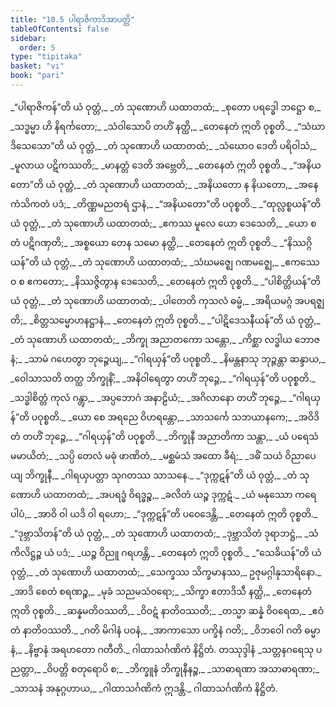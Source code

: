 ```yaml
---
title: "10.5 ပါရာဇိကာဒိအာပတ္တိ"
tableOfContents: false
sidebar:
  order: 5
type: "tipitaka"
basket: "vi"
book: "pari"
---
```



<DynamicBreadcrumb />

<Division number="339" book="pari" e="ch" v="5" p="261">

<Paragraph number="1677" type="verses" book="pari">
_“ပါရာဇိကန်”တိ ယံ ဝုတ္တံ,_  
_တံ သုဏောဟိ ယထာတထံ;_  
_စုတော ပရဒ္ဓေါ ဘဋ္ဌော စ,_  
_သဒ္ဓမ္မာ ဟိ နိရင်္ကတော;_  
_သံဝါသောပိ တဟိံ နတ္ထိ,_  
_တေနေတံ ဣတိ ဝုစ္စတိ._  

</Paragraph>

<Paragraph number="1678" type="verses" book="pari">
_“သံဃာဒိသေသော”တိ ယံ ဝုတ္တံ,_  
_တံ သုဏောဟိ ယထာတထံ;_  
_သံဃောဝ ဒေတိ ပရိဝါသံ,_  
_မူလာယ ပဋိကဿတိ;_  
_မာနတ္တံ ဒေတိ အဗ္ဘေတိ,_  
_တေနေတံ ဣတိ ဝုစ္စတိ._  

</Paragraph>

<Paragraph number="1679" type="verses" book="pari">
_“အနိယတော”တိ ယံ ဝုတ္တံ,_  
_တံ သုဏောဟိ ယထာတထံ;_  
_အနိယတော န နိယတော,_  
_အနေကံသိကတံ ပဒံ;_  
_တိဏ္ဏမညတရံ ဌာနံ,_  
_“အနိယတော”တိ ပဝုစ္စတိ._  

</Paragraph>

<Paragraph number="1680" type="verses" book="pari">
_“ထုလ္လစ္စယန်”တိ ယံ ဝုတ္တံ,_  
_တံ သုဏောဟိ ယထာတထံ;_  
_ဧကဿ မူလေ ယော ဒေသေတိ,_  
_ယော စ တံ ပဋိဂဏှတိ;_  
_အစ္စယော တေန သမော နတ္ထိ,_  
_တေနေတံ ဣတိ ဝုစ္စတိ._  

</Paragraph>

<Paragraph number="1681" type="verses" book="pari">
_“နိဿဂ္ဂိယန်”တိ ယံ ဝုတ္တံ,_  
_တံ သုဏောဟိ ယထာတထံ;_  
_သံဃမဇ္ဈေ ဂဏမဇ္ဈေ,_  
_ဧကဿေဝ စ ဧကတော;_  
_နိဿဇ္ဇိတွာန ဒေသေတိ,_  
_တေနေတံ ဣတိ ဝုစ္စတိ._  

</Paragraph>

<Paragraph number="1682" type="verses" book="pari">
_“ပါစိတ္တိယန်”တိ ယံ ဝုတ္တံ,_  
_တံ သုဏောဟိ ယထာတထံ;_  
_ပါတေတိ ကုသလံ ဓမ္မံ,_  
_အရိယမဂ္ဂံ အပရဇ္ဈတိ;_  
_စိတ္တသမ္မောဟနဋ္ဌာနံ,_  
_တေနေတံ ဣတိ ဝုစ္စတိ._  

</Paragraph>

<Paragraph number="1683" type="verses" book="pari">
_“ပါဋိဒေသနီယန်”တိ ယံ ဝုတ္တံ,_  
_တံ သုဏောဟိ ယထာတထံ;_  
_ဘိက္ခု အညာတကော သန္တော,_  
_ကိစ္ဆာ လဒ္ဓါယ ဘောဇနံ;_  
_သာမံ ဂဟေတွာ ဘုဉ္ဇေယျ,_  
_“ဂါရယှန်”တိ ပဝုစ္စတိ._  

</Paragraph>

<Paragraph number="1684" type="verses" book="pari">
_နိမန္တနာသု ဘုဉ္ဇန္တာ ဆန္ဒာယ,_  
_ဝေါသာသတိ တတ္ထ ဘိက္ခုနိံ;_  
_အနိဝါရေတွာ တဟိံ ဘုဉ္ဇေ,_  
_“ဂါရယှန်”တိ ပဝုစ္စတိ._  

</Paragraph>

<Paragraph number="1685" type="verses" book="pari">
_သဒ္ဓါစိတ္တံ ကုလံ ဂန္တွာ,_  
_အပ္ပဘောဂံ အနာဠိယံ;_  
_အဂိလာနော တဟိံ ဘုဉ္ဇေ,_  
_“ဂါရယှန်”တိ ပဝုစ္စတိ._  

</Paragraph>

<Paragraph number="1686" type="verses" book="pari">
_ယော စေ အရညေ ဝိဟရန္တော,_  
_သာသင်္ကေ သဘယာနကေ;_  
_အဝိဒိတံ တဟိံ ဘုဉ္ဇေ,_  
_“ဂါရယှန်”တိ ပဝုစ္စတိ._  

</Paragraph>

<Paragraph number="1687" type="verses" book="pari">
_ဘိက္ခုနီ အညာတိကာ သန္တာ,_  
_ယံ ပရေသံ မမာယိတံ;_  
_သပ္ပိ တေလံ မဓုံ ဖာဏိတံ,_  
_မစ္ဆမံသံ အထော ခီရံ;_  
_ဒဓိံ သယံ ဝိညာပေယျ ဘိက္ခုနီ,_  
_ဂါရယှပတ္တာ သုဂတဿ သာသနေ._  

</Paragraph>

<Paragraph number="1688" type="verses" book="pari">
_“ဒုက္ကဋန်”တိ ယံ ဝုတ္တံ,_  
_တံ သုဏောဟိ ယထာတထံ;_  
_အပရဒ္ဓံ ဝိရဒ္ဓဉ္စ,_  
_ခလိတံ ယဉ္စ ဒုက္ကဋံ._  

</Paragraph>

<Paragraph number="1689" type="verses" book="pari">
_ယံ မနုဿော ကရေ ပါပံ,_  
_အာဝိ ဝါ ယဒိ ဝါ ရဟော;_  
_“ဒုက္ကဋန်”တိ ပဝေဒေန္တိ,_  
_တေနေတံ ဣတိ ဝုစ္စတိ._  

</Paragraph>

<Paragraph number="1690" type="verses" book="pari">
_“ဒုဗ္ဘာသိတန်”တိ ယံ ဝုတ္တံ,_  
_တံ သုဏောဟိ ယထာတထံ;_  
_ဒုဗ္ဘာသိတံ ဒုရာဘဋ္ဌံ,_  
_သံကိလိဋ္ဌဉ္စ ယံ ပဒံ;_  
_ယဉ္စ ဝိညူ ဂရဟန္တိ,_  
_တေနေတံ ဣတိ ဝုစ္စတိ._  

</Paragraph>

<Paragraph number="1691" type="verses" book="pari">
_“သေခိယန်”တိ ယံ ဝုတ္တံ,_  
_တံ သုဏောဟိ ယထာတထံ;_  
_သေက္ခဿ သိက္ခမာနဿ,_  
ဥဇုမဂ္ဂါနုသာရိနော._  

</Paragraph>

<Paragraph number="1692" type="verses" book="pari">
_အာဒိ စေတံ စရဏဉ္စ,_  
_မုခံ သညမသံဝရော;_  
_သိက္ခာ ဧတာဒိသီ နတ္ထိ,_  
_တေနေတံ ဣတိ ဝုစ္စတိ._  

</Paragraph>

<Paragraph number="1693" type="verses" book="pari">
_ဆန္နမတိဝဿတိ,_  
_ဝိဝဋံ နာတိဝဿတိ;_  
_တသ္မာ ဆန္နံ ဝိဝရေထ,_  
_ဧဝံ တံ နာတိဝဿတိ._  

</Paragraph>

<Paragraph number="1694" type="verses" book="pari">
_ဂတိ မိဂါနံ ပဝနံ,_  
_အာကာသော ပက္ခိနံ ဂတိ;_  
_ဝိဘဝေါ ဂတိ ဓမ္မာနံ,_  
_နိဗ္ဗာနံ အရဟတော ဂတီတိ._  


</Paragraph>
</Division>

<Paragraph number="1695" type="center" book="pari">
ဂါထာသင်္ဂဏိကံ နိဋ္ဌိတံ.



</Paragraph>

<Paragraph number="1696" type="center" book="pari">
တဿုဒ္ဒါနံ


</Paragraph>

<Paragraph number="1697" type="verses" book="pari">
_သတ္တနဂရေသု ပညတ္တာ,_  
_ဝိပတ္တိ စတုရောပိ စ;_  
_ဘိက္ခူနံ ဘိက္ခုနီနဉ္စ,_  
_သာဓာရဏာ အသာဓာရဏာ;_  
_သာသနံ အနုဂ္ဂဟာယ,_  
_ဂါထာသင်္ဂဏိကံ ဣဒန္တိ._  


</Paragraph>

<Paragraph number="1698" type="center" book="pari">
ဂါထာသင်္ဂဏိကံ နိဋ္ဌိတံ.
</Paragraph>
